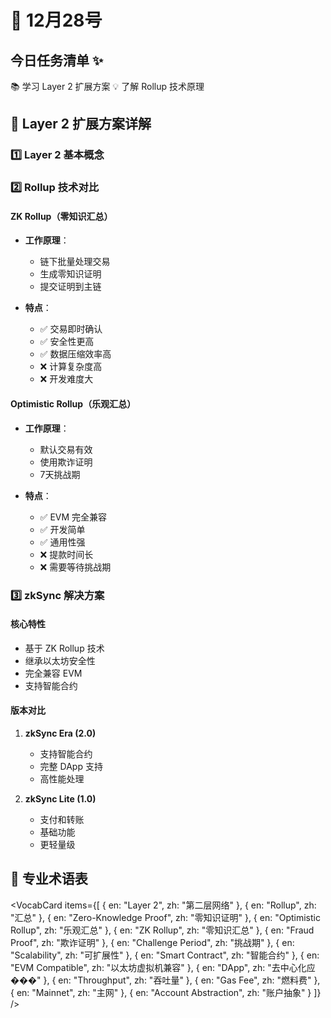 
# 📅 12月28号

## 今日任务清单 ✨

<Logbook>
      <Logbook.TaskItem isComplete={true}>📚 学习 Layer 2 扩展方案</Logbook.TaskItem>
      <Logbook.TaskItem isComplete={true}>💡 了解 Rollup 技术原理</Logbook.TaskItem>
</Logbook>

## 🔗 Layer 2 扩展方案详解

### 1️⃣ Layer 2 基本概念

<TreeNode label="Layer 2 主要解决问题">
  <TreeNode label="可扩展性">
    <TreeNode label="提高交易处理速度" />
    <TreeNode label="增加网络吞吐量" />
    <TreeNode label="降低交易费用" />
  </TreeNode>
  <TreeNode label="工作原理">
    <TreeNode label="链下处理计算和数据" />
    <TreeNode label="主链提交最终结果" />
    <TreeNode label="继承主链安全性" />
  </TreeNode>
</TreeNode>

### 2️⃣ Rollup 技术对比

#### ZK Rollup（零知识汇总）
- **工作原理**：
  - 链下批量处理交易
  - 生成零知识证明
  - 提交证明到主链

- **特点**：
  - ✅ 交易即时确认
  - ✅ 安全性更高
  - ✅ 数据压缩效率高
  - ❌ 计算复杂度高
  - ❌ 开发难度大

#### Optimistic Rollup（乐观汇总）
- **工作原理**：
  - 默认交易有效
  - 使用欺诈证明
  - 7天挑战期

- **特点**：
  - ✅ EVM 完全兼容
  - ✅ 开发简单
  - ✅ 通用性强
  - ❌ 提款时间长
  - ❌ 需要等待挑战期

### 3️⃣ zkSync 解决方案

#### 核心特性
- 基于 ZK Rollup 技术
- 继承以太坊安全性
- 完全兼容 EVM
- 支持智能合约

#### 版本对比
1. **zkSync Era (2.0)**
   - 支持智能合约
   - 完整 DApp 支持
   - 高性能处理

2. **zkSync Lite (1.0)**
   - 支付和转账
   - 基础功能
   - 更轻量级

## 📝 专业术语表

<VocabCard items={[
  { en: "Layer 2", zh: "第二层网络" },
  { en: "Rollup", zh: "汇总" },
  { en: "Zero-Knowledge Proof", zh: "零知识证明" },
  { en: "Optimistic Rollup", zh: "乐观汇总" },
  { en: "ZK Rollup", zh: "零知识汇总" },
  { en: "Fraud Proof", zh: "欺诈证明" },
  { en: "Challenge Period", zh: "挑战期" },
  { en: "Scalability", zh: "可扩展性" },
  { en: "Smart Contract", zh: "智能合约" },
  { en: "EVM Compatible", zh: "以太坊虚拟机兼容" },
  { en: "DApp", zh: "去中心化应���" },
  { en: "Throughput", zh: "吞吐量" },
  { en: "Gas Fee", zh: "燃料费" },
  { en: "Mainnet", zh: "主网" },
  { en: "Account Abstraction", zh: "账户抽象" }
]} />
